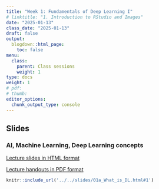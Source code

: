 ```yaml
---
title: "Week 1: Fundamentals of Deep Learning I"
# linktitle: "1. Introduction to RStudio and Images"
date: "2025-01-13"
class_date: "2025-01-13"
draft: false
output:
  blogdown::html_page:
    toc: false
menu:
  class:
    parent: Class sessions
    weight: 1
type: docs
weight: 1
# pdf: 
# thumb: 
editor_options: 
  chunk_output_type: console
---
```


## Slides

### AI, Machine Learning, Deep Learning concepts

<a href="../../slides/01a_What_is_DL.html#1" target="_blank">Lecture slides in HTML format</a>

<a href="../../slides/01a_What_is_DL.pdf" target="_blank">Lecture handouts in PDF format</a>

```r
knitr::include_url('../../slides/01a_What_is_DL.html#1')
```
